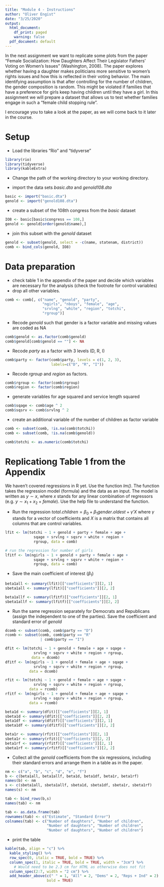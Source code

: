 ```yaml
---
title: "Module 4 - Instructions"
author: "Oliver Engist"
date: "3/25/2020"
output:
  html_document:
    df_print: paged
    warning: false
  pdf_document: default
---
```


In the next assignment we want to replicate some plots from the paper "Female Socialization: How Daughters Affect Their Legislator Fathers' Voting on Women's Issues" (Washington, 2008). The paper explores whether having a daughter makes politicians more sensitive to women's rights issues and how this is reflected in their voting behavior. The main identifying assumption is that after controlling for the number of children, the gender composition is random. This might be violated if families that have a preference for girls keep having children until they have a girl. In this assignment we will prepare a dataset that allows us to test whether families engage in such a "female child stopping rule".

I encourage you to take a look at the paper, as we will come back to it later in the course. 

# Setup

* Load the libraries "Rio" and "tidyverse"
```r

library(rio)
library(tidyverse)
library(kableExtra)

```

* Change the path of the working directory to your working directory.

* import the data sets *basic.dta* and *genold108.dta*
```r
basic <- import("basic.dta")
genold <- import("genold108.dta")
```

* create a subset of the 108th congress from the *basic* dataset
```r
IO8 <- basic[basic$congress == 108,]
genold <- genold[order(genold$name),]
```

* join this subset with the *genold* dataset
```r
genold <- subset(genold, select = -c(name, statenam, district))
comb <- bind_cols(genold, IO8)
```

# Data preparation

* check table 1 in the appendix of the paper and decide which variables are necessary for the analysis (check the footnote for control variables)
* drop all other variables.
```r
comb <- comb[, c("name", "genold", "party", 
                 "ngirls", "nboys", "female", "age",
                 "srvlng", "white", "region", "totchi",
                 "rgroup")]
```

* Recode *genold* such that gender is a factor variable and missing values are coded as NA
```r
comb$genold <- as.factor(comb$genold)
comb$genold[comb$genold == ""] <- NA
```

* Recode *party* as a factor with 3 levels (D, R, I)
```r
comb$party <- factor(comb$party, levels = c(1, 2, 3),
                     labels=c("D", "R", "I"))
```

* Recode *rgroup* and *region* as factors.
```r
comb$rgroup <- factor(comb$rgroup)
comb$region <- factor(comb$region) 
```

* generate variables for age squared and service length squared
```r
comb$sqage <- comb$age ^ 2
comb$sqsrv <- comb$srvlng ^ 2
```

* create an additional variable of the number of children as factor variable
```r
comb <- subset(comb, !is.na(comb$totchi))
comb <- subset(comb, !is.na(comb$genold))

comb$totchi <- as.numeric(comb$totchi)
```

# Replicationg Table 1 from the Appendix

We haven't covered regressions in R yet. Use the function *lm()*. The function takes the regression model (formula) and the data as an input. The model is written as $y \sim x$, where $x$ stands for any linear combination of regressors (e.g. $y \sim x_1 + x_2 + female$). Use the help file to understand the function.

* Run the regression $total.children = \beta_0 + \beta_1 gender.oldest + \gamma'X$ where $\gamma$ stands for a vector of coefficients and $X$ is a matrix that contains all columns that are control variables.\footnote{This is just a short notation instead of writing the full model with all control variables $totchi = \beta_0 + \beta_1 genold + \gamma_1 age + \gamma_2 age^2 + \gamma_3 Democrat + ... + \epsilon$ which quickly gets out of hand for large models.}
```r
lfit <- lm(totchi ~ 1 + genold + party + female + age +
             sqage + srvlng + sqsrv + white + region +
             rgroup, data = comb)

# run the regression for number of girls
lfitf <- lm(ngirls ~ 1 + genold + party + female + age +
             sqage + srvlng + sqsrv + white + region +
             rgroup, data = comb)
```

* Save the main coefficient of interest ($\beta_1$)
```r
beta1all <- summary(lfit)[["coefficients"]][2, 1]
sbeta1all <- summary(lfit)[["coefficients"]][2, 2]

beta1allf <- summary(lfitf)[["coefficients"]][2, 1]
sbeta1allf <- summary(lfitf)[["coefficients"]][2, 2]
```

* Run the same regression separately for Democrats and Republicans (assign the independent to one of the parties). Save the coefficient and standard error of *genold*
```r
dcomb <- subset(comb, comb$party == "D")
rcomb <- subset(comb, comb$party == "R" 
                | comb$party == "I")

dfit <- lm(totchi ~ 1 + genold + female + age + sqage +
             srvlng + sqsrv + white + region + rgroup,
            data = dcomb)
dfitf <- lm(ngirls ~ 1 + genold + female + age + sqage +
             srvlng + sqsrv + white + region + rgroup,
           data = dcomb)

rfit <- lm(totchi ~ 1 + genold + female + age + sqage +
             srvlng + sqsrv + white + region + rgroup,
           data = rcomb)
rfitf <- lm(ngirls ~ 1 + genold + female + age + sqage +
             srvlng + sqsrv + white + region + rgroup,
           data = rcomb)

beta1d <- summary(dfit)[["coefficients"]][2, 1]
sbeta1d <- summary(dfit)[["coefficients"]][2, 2]
beta1df <- summary(dfitf)[["coefficients"]][2, 1]
sbeta1df <- summary(dfitf)[["coefficients"]][2, 2]

beta1r <- summary(rfit)[["coefficients"]][2, 1]
sbeta1r <- summary(rfit)[["coefficients"]][2, 2]
beta1rf <- summary(rfitf)[["coefficients"]][2, 1]
sbeta1rf <- summary(rfitf)[["coefficients"]][2, 2]
```

* Collect all the *genold* coefficients from the six regressions, including their standard errors and arrange them in a table as in the paper.
```r
nm <- c("a", "b", "c", "d", "e", "f")
b <- c(beta1all, beta1allf, beta1d, beta1df, beta1r, beta1rf)
names(b) <- nm
s <- c(sbeta1all, sbeta1allf, sbeta1d, sbeta1df, sbeta1r, sbeta1rf)
names(s) <- nm

tab <- bind_rows(b,s)
names(tab) <- nm

tab <- as.data.frame(tab)
rownames(tab) <- c("Estimate", "Standard Error")
colnames(tab) <- c("Number of daughters", "Number of children",
                   "Number of daughters", "Number of children",
                   "Number of daughters", "Number of children")

```

* print the table
```r
kable(tab, align = "c") %>% 
  kable_styling() %>%
  row_spec(0, italic = TRUE, bold = TRUE) %>%
  column_spec(1, italic = TRUE, bold = TRUE, width = "3cm") %>%
    # Would need to be 2.3 cm for HTML as otherwise does not fit
  column_spec(2:7, width = "2 cm") %>%
  add_header_above(c(" " = 1, "All" = 2, "Dems" = 2, "Reps + Ind" = 2), 
                   bold = TRUE)
```

